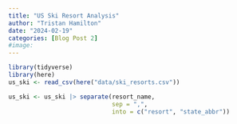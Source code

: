 ```yaml
---
title: "US Ski Resort Analysis"
author: "Tristan Hamilton"
date: "2024-02-19"
categories: [Blog Post 2]
#image: 
---
```



```r
library(tidyverse)
library(here)
us_ski <- read_csv(here("data/ski_resorts.csv"))
```


```r
us_ski <- us_ski |> separate(resort_name,
                             sep = ",",
                             into = c("resort", "state_abbr"))
```

